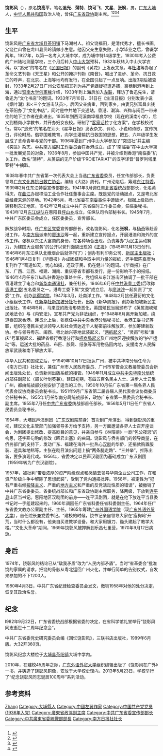 {{Otheruses|other=名为张枫的其他人物|张枫}}

'''饶彰风'''（{{bd|1913年|5月25日|1970年|9月12日}}），原名'''饶高平'''，笔名'''追光'''、'''蒲特'''、'''饶可飞'''、'''文星'''、'''张枫'''，男，[[广东|广东]][[大埔县|大埔]]人，[[中华人民共和国|中华人民共和国]]政治人物，曾任[[广东省政协|广东省政协]]副主席。<ref>{{Cite book|title=20世纪中华人物名字号辞典|author=周家珍编著|publisher=法律出版社|year=2000|isbn=9787503628320|location=北京|pages=}}</ref><ref>{{Cite book|title=中华人民共和国职官志|author=何虎生, 李耀东, 向常福主编|publisher=中国社会出版社|year=2003|isbn=9787800883934|location=北京|pages=}}</ref><ref>{{Cite book|title=左联词典|author=姚辛编著|publisher=光明日报出版社|year=1994|isbn=|location=北京|pages=}}</ref><ref>{{Cite book|title=中国近现代人物别名词典|author=徐为民编|publisher=沈阳出版社|year=1993|isbn=|location=沈阳|pages=}}</ref>

== 生平 ==
饶彰风是[[广东省|广东省]][[大埔县|大埔县]][[茶阳镇|茶阳镇]]下马湖村人。祖父饶福田，是清代秀才，擅长书画。父饶仁山曾在龙川县贝岭镇做小生意。他因父亲生意失败，小学毕业之后，曾辍学两年。1927年，以第一名考入大埔中学，成为埔中特14级学生。1930年考入公费的广州陆地测量学校，三个月后转入[[中山大学|中山大学]]预科，1932年秋转入中山大学农科。以“追光”的笔名在《[[民国日报|民国日报]]》的副刊《黄花》上发表文章。与[[杜埃|杜埃]]等办起了革命文艺刊物《天王星》和公开的掩护刊物《南音》，喊出了进步、革命、抗日救亡的呼声，在北京、上海等地均有发行，在全国引起了一点反响。出版3期后被查封，1933年2月27日广州公安局把其列为共产党嫌疑犯遭追捕，离穗到港再到上海，通过[[暨南大学|暨南大学]][[何家槐|何家槐]]介绍，1933年到上海后加入[[左联|左联]]，拜访了鲁迅先生，请鲁迅为“文化书店”的题词。1933年7月10日、31日在《生活日报》分别发表小说《烟叶潮》和<三个女游击队员>。后因父亲病重，回到家乡，由妻兄张富昌出钱在茶阳办了“文化书店”，同时是中共地下交通站，香港、潮汕、兴梅与闽西一带来往的地下工作者在此进出。1935年到西河溪南埠福良学校（现在的溪南小学），后又到梧岗小学教书，并开办妇女夜校。研制了“[[客家话|客家话]]拉丁化方案”，在学校校试行。常以“追光”的笔名在汕头《星华日报》发表杂文、评论、小说和诗歌，宣传抗日，评论时局。倡导国难教育，向学生灌输抗日救国的思想，把五、六年级学生发展成了革命青年与党的干部。1936年夏到广州中山大学参加了“突进社”并主编《突进》杂志。[[中共南方临时工作委员会|中共南方临时工作委员会]]在香港成立，成了“南临委”在中山大学第一批发展党员的对象，1936年8月，参加中国共产党，并被介绍到香港“南临委”机关工作。改名“蒲特"，从英语的无产阶级“PROIETARIAT'’的汉字译音“普罗列塔里亚特"中摘取。

1938年春中共广东省第一次代表大会上当选[[广东省委|广东省委]]委员，任宣传部部长，负责领导[[广东文化界抗日救亡协会|广东文化界抗日救亡协会]]。编辑《大路》周刊。广州沦陷后，筹建[[东江特委|东江特委]]，1939年2月任东江特委宣传部部长。1941年3月调任[[粤北省委|粤北省委]]统战部部长，化名黄得庆，在[[曲江县|曲江]]办起樟油工业合作社任董事会主席。既是党的活动据点，又是粤北省委经费来源的基地。1942年5月，粤北省委在[[南委事件|南委事件]]中遭破坏。根据上级指示，转移到东江地区。1942年12月成立中共广东省临时工作委员会，任临委秘书。1943年12月[[东江纵队|东江纵队]]在惠阳县[[坪山镇|坪山乡]]成立，任纵队司令部秘书长。1945年7月，中共广东区委员会成立，任区委委员，宣传部长。

解放战争时期，任[[广东区党委|广东区党委]]宣传部部长，改名饶彰风，化名'''张枫'''，与[[杨奇|杨奇]]等赴香港工作，与[[南方局|南方局]]派来的[[廖沫沙|廖沫沙]]等一起，重新建立宣传据点，开展港澳和海外的宣传工作。张枫以东江大富商的身份，在各种场合出现。负责筹办“为民主运动努力，为建国大业服务”的公开以党刊面貌出现的《[[正报|正报]]》（1945年11月13日创刊，1946年6月东江纵队北撤烟台后就停刊了）；创办有利印务公司、[[新民主出版社|新民主出版社]]；1946年1月4日复刊《[[华商报_(香港)|华商报]]》办成团结和争取中间力量的报纸，还争取[[陈嘉庚|陈嘉庚]]为复刊作了“蜀道如天，忧心如捣，还政于民，仍在健斗”的题词。《华商报》在广东、广西、江西、福建、湖南、重庆等省市都有发行，是一份影响不小的报纸。1946年4月任东江纵队驻香港办事处主任，党组织从东江游击区抽调了一批干部在香港建立了电台和[[新华南通讯社|新华南通讯社]]，兼任社长。1946年6月任[[中共港粤工委|中共港粤工委]](后改称[[香港工委|香港工委]])五名委员之一。港粤工委下属“文委”成立后，与[[廖沫沙|廖沫沙]]一起负责了“文委”工作。创办[[达得学院|达得学院]]。1947年3月，赴南洋工作，1948年2月接任夏衍的文化小组组长工作，任[[新华社新加坡分社|新华社新加坡分社]]社长，出版《新华周报》，创办新加坡新民主出版社。1948年5月，马来亚的政治形势恶化，英国殖民当局颁布了《英属海峡殖民地法令》与《内安法》，宣布共产党为非法组织，于1948年6月离开新加坡，绕道泰国返香港。[[连贯|连贯]]北上后，张枫任[[中共中央香港分局|中共中央香港分局]]秘书长、香港工委书记等职，组织在港民主党派领导人和社会贤达近千人秘密前往解放区，参加筹建新政协。参与领导粤东、闽西、粤北始兴等地武装起义，“[[两航起义|两航起义]]”、“灵甫”号和“重庆”号军舰起义、福建省银行香港分行和[[招商局起义|招商局起义]]及广州地区迎接解放的“护产运动”等。运送大批的药品、布匹、胶鞋、纸张等军用物品回内地，支援南方人民解放军武装和南下解放大军。

中华人民共和国成立后，于1949年10月17日抵达广州，被中共华南分局任命为《南方日报》社社长，兼任广州市人民政府委员、广州市军管会文教接管委员会新闻出版处处长，负责新闻出版系统的接管。1949年11月成立[[中共中央华南分局|中共中央华南分局]]统战部任副部长（部长叶剑英兼）。建国初期，有四五百名民主人士、进步人士云集广州，都由统战部分别安排了适当的工作。1950年10月任广东省第一届各界人民代表会议协商委员会秘书长。1951年9月广东省第二届各届人民代表会议协商委员会任秘书长。1955年1月任华南分局统战部长，政协广东省第一届委员会秘书长、副主席。1955年7月任[[中共广东省委|中共广东省委]]统战部首任部长。1956年5月11日任广东省人民委员会秘书长。

1954年，大埔民声汉剧团（[[广东汉剧院|广东汉剧院]]前身）首次到广州演出，得到饶彰风的重视，建议文化主管部门加强领导多方给予支持，另一方面邀请各界人士召开座谈会，为剧团提出修改、提高剧目的意见，并亲自参与《林昭德》一剧“包公夜思”的构思，还字斟句酌的修改《昭君出塞》的曲词。饶彰风与侨务部门的领导商量，在侨务部门的支持下，发动广东、福建在海外一批热心[[汉剧_(客家)|汉剧]]的华侨，还捐款购置服装、道具和地毯等。主张在剧目演出问题上搞“两条腿走路”、“三并举”，推陈出新，要多演现代戏。1956年，省委决定以民声汉剧团为基础成立广东汉剧团（1959年转为广东汉剧院）。

1957年，被批判“带着浓厚的资产阶级观点和感情去领导华南企业公司工作，在和资产阶级斗争中解除了思想武装”，受到了党内通报批评。1958年，被定性为“犯有严重右倾[[投降主义|投降主义]]、严重的[[地方主义|地方主义]]和严重的反党活动性质的错误”，被撤销了中共广东省委委员、省委统战部长和广东省政协副主席职务，降两级，下放到[[连平县|连平县]]山区当书记。惠阳地区汉剧团的前身——连平汉剧团，就是在他下放连平当县委书记时一手组建起来的。1960年调回任广东省科委任省科委副主任。1964年任广东省委文教办公室副主任、主任。1965年筹建[[广州外国语学院|广州外国语学院]]（现[[广东外语外贸大学|广东外语外贸大学]]），首任院长兼党委书记。“建校的时候，饶书记亲自领导大家在‘瘦狗岭’开荒，当时什么都没有，他亲自买进教学设备，和大家用镰刀、锄头建起了教学大楼。”“文化大革命”期间，1969年饶彰风被押解到乐昌七里营，1970年9月12日病逝。

== 身后 ==
1974年，饶彰风的结论已从“敌我矛盾”改为“人民内部矛盾”。当时“省革委会”批准饶的家属的请求，把饶的骨骸从粤北运回广州火化，并举行简单的告别仪式，自发来参加的不下1200人。

1980年4月3日，中共广东省纪律检查委员会发文，撤销1958年对他的处分决定，恢复其政治名誉。

== 纪念 ==
l982年9月22日，广东省委统战部根据省委的决定，在省科学馆礼堂举行“饶彰风同志逝世十二周年纪念会”。

中共广东省委党史研究委员会编《回忆饶彰风》，三联书店出版社，1989年6月版。大32开360页。

饶彰风纪念大楼位于[[大埔县|大埔县]][[茶阳镇|茶阳镇]]大埔中学内。

2010年，在建校45周年之际，[[广东外语外贸大学|广东外语外贸大学]]组织编辑出版了《饶彰风在广外》一书，并铸造了饶彰风铜像，安放于大学校史馆内。2013年5月23日，学校举行了“纪念饶彰风同志诞辰100周年”系列活动。

== 参考资料 ==
{{reflist}}

{{Authority control}}
{{DEFAULTSORT:Rao饶}}
[[Category:饶姓|Zhang]]
[[Category:大埔縣人|Category:大埔縣人]]
[[Category:中國左翼作家|Category:中國左翼作家]]
[[Category:中国共产党党员_(1936年入党)|Category:中国共产党党员 (1936年入党)]]
[[Category:廣東省政協副主席|Category:廣東省政協副主席]]
[[Category:中共广东省委宣传部部长|Category:中共广东省委宣传部部长]]
[[Category:中共廣東省委統戰部部長|Category:中共廣東省委統戰部部長]]
[[Category:南方日报社社长|Category:南方日报社社长]]